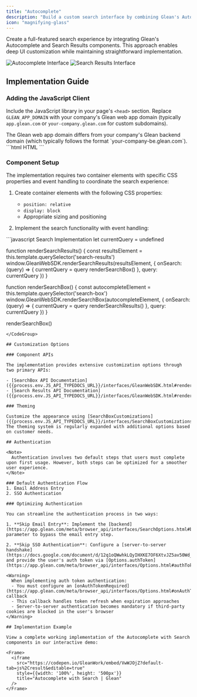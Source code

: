 ```yaml
---
title: "Autocomplete"
description: "Build a custom search interface by combining Glean's Autocomplete and Search Results components"
icon: "magnifying-glass"
---
```


Create a full-featured search experience by integrating Glean's Autocomplete and Search Results components. This approach enables deep UI customization while maintaining straightforward implementation.

<Frame>
  <div className="grid grid-cols-2 gap-3">
    <img src="../images/introduction/autocomplete-1.png" alt="Autocomplete Interface" />
    <img src="../images/introduction/search-results.png" alt="Search Results Interface" />
  </div>
</Frame>

## Implementation Guide

### Adding the JavaScript Client

Include the JavaScript library in your page's `<head>` section. Replace `GLEAN_APP_DOMAIN` with your company's Glean web app domain (typically `app.glean.com` or `your-company.glean.com` for custom subdomains).

<Info>
  The Glean web app domain differs from your company's Glean backend domain (which typically follows the format `your-company-be.glean.com`).
</Info>

<CodeGroup>
```html HTML
<script defer src="https://{GLEAN_APP_DOMAIN}/embedded-search-latest.min.js"></script>
```
</CodeGroup>

### Component Setup

The implementation requires two container elements with specific CSS properties and event handling to coordinate the search experience:

1. Create container elements with the following CSS properties:
   - `position: relative`
   - `display: block`
   - Appropriate sizing and positioning

2. Implement the search functionality with event handling:

<CodeGroup>
```javascript Search Implementation
let currentQuery = undefined

function renderSearchResults() {
  const resultsElement = this.template.querySelector('search-results')
  window.GleanWebSDK.renderSearchResults(resultsElement, {
    onSearch: (query) => {
      currentQuery = query
      renderSearchBox()
    },
    query: currentQuery
  })
}

function renderSearchBox() {
  const autocompleteElement = this.template.querySelector('search-box')
  window.GleanWebSDK.renderSearchBox(autocompleteElement, {
    onSearch: (query) => {
      currentQuery = query
      renderSearchResults()
    },
    query: currentQuery
  })
}

renderSearchBox()
```
</CodeGroup>

## Customization Options

### Component APIs

The implementation provides extensive customization options through two primary APIs:

- [SearchBox API Documentation]({{process.env.JS_API_TYPEDOCS_URL}}/interfaces/GleanWebSDK.html#renderSearchBox)
- [Search Results API Documentation]({{process.env.JS_API_TYPEDOCS_URL}}/interfaces/GleanWebSDK.html#renderSearchResults)

### Theming

Customize the appearance using [SearchBoxCustomizations]({{process.env.JS_API_TYPEDOCS_URL}}/interfaces/SearchBoxCustomizations.html). The theming system is regularly expanded with additional options based on customer needs.

## Authentication

<Note>
  Authentication involves two default steps that users must complete upon first usage. However, both steps can be optimized for a smoother user experience.
</Note>

### Default Authentication Flow
1. Email Address Entry
2. SSO Authentication

### Optimizing Authentication

You can streamline the authentication process in two ways:

1. **Skip Email Entry**: Implement the [backend](https://app.glean.com/meta/browser_api/interfaces/SearchOptions.html#backend) parameter to bypass the email entry step.

2. **Skip SSO Authentication**: Configure a [server-to-server handshake](https://docs.google.com/document/d/12q1oQWwhkLQyIHXKE7OF6XtvJZ5av50Wd_NKUbRh5u4/edit) and provide the user's auth token via [Options.authToken](https://app.glean.com/meta/browser_api/interfaces/Options.html#authToken).

<Warning>
  When implementing auth token authentication:
  - You must configure an [onAuthTokenRequired](https://app.glean.com/meta/browser_api/interfaces/Options.html#onAuthTokenRequired) callback
  - This callback handles token refresh when expiration approaches
  - Server-to-server authentication becomes mandatory if third-party cookies are blocked in the user's browser
</Warning>

## Implementation Example

View a complete working implementation of the Autocomplete with Search components in our interactive demo:

<Frame>
  <iframe
    src="https://codepen.io/GleanWork/embed/VwWJOjZ?default-tab=js%2Cresult&editable=true"
    style={{width: '100%', height: '500px'}}
    title="Autocomplete with Search | Glean"
  />
</Frame>